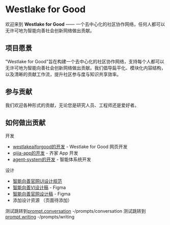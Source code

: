 
# Westlake for Good

欢迎来到 **Westlake for Good** —— 一个去中心化的社区协作网络，任何人都可以无许可地为智能向善社会创新网络做出贡献。

## 项目愿景

"Westlake for Good"旨在构建一个去中心化的社区协作网络，支持每个人都可以无许可地为智能向善社会创新网络做出贡献。我们倡导扁平化、模块化内容结构，以及清晰的贡献工作流，提升社区参与度与知识共享效率。

## 参与贡献

我们欢迎各种形式的贡献，无论您是研究人员、工程师还是爱好者。

## 如何做出贡献

开发

- [westlakeaiforgood的开发](https://github.com/Westlake-AI-for-Good/westlakeaiforgood-website/issues) - Westlake for Good 网页开发
- [qijia-app的开发](https://github.com/Westlake-AI-for-Good/qijia-app/issues) - 齐家 App 开发
- [agent-system的开发](https://github.com/Westlake-AI-for-Good/agent-system/issues) - 智能体系统开发

设计

- [智能向善官网UI设计规范](https://westlakeaiforgood.feishu.cn/wiki/ZTe3wBf7ViQe5Nk75nWceOKznTc)
- [智能向善VI设计稿](https://figma.com/design/Pg9pUnWhOA8mnveJiwZQ8N/AGI-for-Good?node-id=0-1&t=dGDUQrsenDX9zuD9-0) - Figma
- [智能向善官网设计稿](https://www.figma.com/design/xZuSLLX0Ecf3fePCgkMP6c/%E6%99%BA%E8%83%BD%E5%90%91%E5%96%84?node-id=11-504&t=ATE9602ehsWILH8V-1) - Figma
- 添加设计资源 （页面待添加）


测试跳转到[prompt.conversation](/prompts/conversation) -/prompts/conversation
测试跳转到[prompt.writing](/prompts/writing) -/prompts/writing

<div className="mt-8 grid gap-4 grid-cols-1 md:grid-cols-2">
  <Card
    title="对话类"
    description="用于增强与AI的对话质量的提示词"
    href="/prompts/conversation"
  />
</div>


